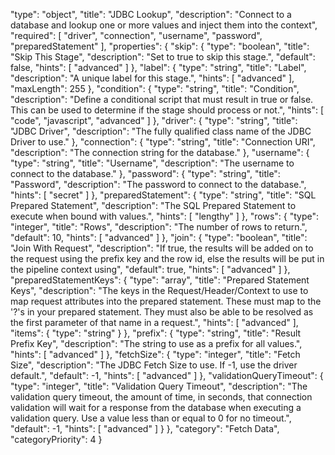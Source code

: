   "type": "object",
  "title": "JDBC Lookup",
  "description": "Connect to a database and lookup one or more values and inject them into the context",
  "required": [
    "driver",
    "connection",
    "username",
    "password",
    "preparedStatement"
  ],
  "properties": {
    "skip": {
      "type": "boolean",
      "title": "Skip This Stage",
      "description": "Set to true to skip this stage.",
      "default": false,
      "hints": [
        "advanced"
      ]
    },
    "label": {
      "type": "string",
      "title": "Label",
      "description": "A unique label for this stage.",
      "hints": [
        "advanced"
      ],
      "maxLength": 255
    },
    "condition": {
      "type": "string",
      "title": "Condition",
      "description": "Define a conditional script that must result in true or false. This can be used to determine if the stage should process or not.",
      "hints": [
        "code",
        "javascript",
        "advanced"
      ]
    },
    "driver": {
      "type": "string",
      "title": "JDBC Driver",
      "description": "The fully qualified class name of the JDBC Driver to use."
    },
    "connection": {
      "type": "string",
      "title": "Connection URI",
      "description": "The connection string for the database."
    },
    "username": {
      "type": "string",
      "title": "Username",
      "description": "The username to connect to the database."
    },
    "password": {
      "type": "string",
      "title": "Password",
      "description": "The password to connect to the database.",
      "hints": [
        "secret"
      ]
    },
    "preparedStatement": {
      "type": "string",
      "title": "SQL Prepared Statement",
      "description": "The SQL Prepared Statement to execute when bound with values.",
      "hints": [
        "lengthy"
      ]
    },
    "rows": {
      "type": "integer",
      "title": "Rows",
      "description": "The number of rows to return.",
      "default": 10,
      "hints": [
        "advanced"
      ]
    },
    "join": {
      "type": "boolean",
      "title": "Join With Request",
      "description": "If true, the results will be added on to the request using the prefix key and the row id, else the results will be put in the pipeline context using",
      "default": true,
      "hints": [
        "advanced"
      ]
    },
    "preparedStatementKeys": {
      "type": "array",
      "title": "Prepared Statement Keys",
      "description": "The keys in the Request/Header/Context to use to map request attributes into the prepared statement.  These must map to the '?'s in your prepared statement.  They must also be able to be resolved as the first parameter of that name in a request.",
      "hints": [
        "advanced"
      ],
      "items": {
        "type": "string"
      }
    },
    "prefix": {
      "type": "string",
      "title": "Result Prefix Key",
      "description": "The string to use as a prefix for all values.",
      "hints": [
        "advanced"
      ]
    },
    "fetchSize": {
      "type": "integer",
      "title": "Fetch Size",
      "description": "The JDBC Fetch Size to use.  If -1, use the driver default.",
      "default": -1,
      "hints": [
        "advanced"
      ]
    },
    "validationQueryTimeout": {
      "type": "integer",
      "title": "Validation Query Timeout",
      "description": "The validation query timeout, the amount of time, in seconds, that connection validation will wait for a response from the database when executing a validation query.  Use a value less than or equal to 0 for no timeout.",
      "default": -1,
      "hints": [
        "advanced"
      ]
    }
  },
  "category": "Fetch Data",
  "categoryPriority": 4
}
